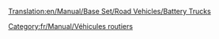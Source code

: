 [[Translation:en/Manual/Base Set/Road Vehicles/Battery Trucks]]

{{fr/Manual/Base Set/Road Vehicles/Vehicule routier|nom      = Camion de batteries MightyMover
  |img      = en/Manual/Base Set/Road Vehicles/MightyMover Battery.gif
  |prix     = 4 797£ (9 594$)
  |vitesse  = 48 km/h (30 mph)
  |annualite= 421£ (842$)
  |design   = 1936
  |vie      = 15
  |capacite = 17 [[fr/Manual/Base Set/Cargos/Batterie|batteries]]
}}

{{fr/Manual/Base Set/Road Vehicles/Vehicule routier|nom      = Camion de batteries Powernaught
  |img      = en/Manual/Base Set/Road Vehicles/Powernaught Battery.gif
  |prix     = 6 027£ (12 054$)
  |vitesse  = 88 km/h (55 mph)
  |annualite= 787£ (1 574$)
  |design   = 1975
  |vie      = 15
  |capacite = 19 [[fr/Manual/Base Set/Cargos/Batterie|batteries]]
}}

{{fr/Manual/Base Set/Road Vehicles/Vehicule routier|nom      = Camion de batteries Wizzowow
  |img      = en/Manual/Base Set/Road Vehicles/Wizzow Battery.gif
  |prix     = 6 437£ (12 874$)
  |vitesse  = 112 km/h (70 mph)
  |annualite= 1 125£ (2 640$)
  |design   = 2018
  |vie      = 15
  |capacite = 22 [[fr/Manual/Base Set/Cargos/Batterie|batteries]]
}}
[[Category:fr/Manual/Véhicules routiers]]